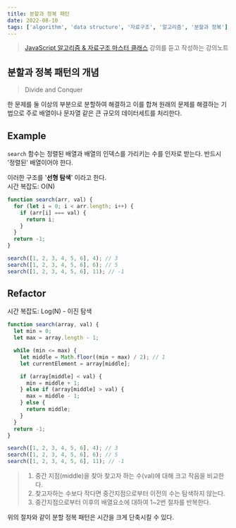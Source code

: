 ```yaml
---
title: 분할과 정복 패턴
date: 2022-08-10
tags: ['algorithm', 'data structure', '자료구조', '알고리즘', '분할과 정복']
---
```


> [JavaScript 알고리즘 & 자료구조 마스터 클래스](!https://www.udemy.com/course/best-javascript-data-structures/) 강의를 듣고 작성하는 강의노트

## 분할과 정복 패턴의 개념

> Divide and Conquer

한 문제를 둘 이상의 부분으로 분할하여 해결하고 이를 합쳐 원래의 문제를 해결하는 기법으로 주로 배열이나 문자열 같은 큰 규모의 데이터세트를 처리한다.

## Example

`search` 함수는 정렬된 배열과 배열의 인덱스를 가리키는 수를 인자로 받는다. 반드시 '정렬된' 배열이어야 한다.

이러한 구조를 '**선형 탐색**' 이라고 한다.  
시간 복잡도: O(N)

```js
function search(arr, val) {
  for (let i = 0; i < arr.length; i++) {
    if (arr[i] === val) {
      return i;
    }
  }
  return -1;
}

search([1, 2, 3, 4, 5, 6], 4); // 3
search([1, 2, 3, 4, 5, 6], 6); // 5
search([1, 2, 3, 4, 5, 6], 11); // -1
```

## Refactor

시간 복잡도: Log(N) - 이진 탐색

```js
function search(array, val) {
  let min = 0;
  let max = array.length - 1;

  while (min <= max) {
    let middle = Math.floor((min + max) / 2); // 1
    let currentElement = array[middle];

    if (array[middle] < val) {
      min = middle + 1;
    } else if (array[middle] > val) {
      max = middle - 1;
    } else {
      return middle;
    }
  }
  return -1;
}

search([1, 2, 3, 4, 5, 6], 4); // 3
search([1, 2, 3, 4, 5, 6], 6); // 5
search([1, 2, 3, 4, 5, 6], 11); // -1
```

> 1. 중간 지점(middle)을 찾아 찾고자 하는 수(val)에 대해 크고 작음을 비교한다.
> 2. 찾고자하는 수보다 작다면 중간지점으로부터 이전의 수는 탐색하지 않는다.
> 3. 중간지점으로부터 이후의 배열요소에 대하여 1~2번 절차를 반복한다.

위의 절차와 같이 분할 정복 패턴은 시간을 크게 단축시킬 수 있다.
